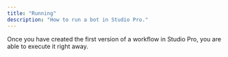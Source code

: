 ```yaml
---
title: "Running"
description: "How to run a bot in Studio Pro."
---
```

Once you have created the first version of a workflow in Studio Pro, you are able to execute it right away.

<img className="block" src="images/files_readme_io/_2799894_image.png" alt="" />

<img className="block" src="images/files_readme_io/_19c61f4_image.png" alt="" />

